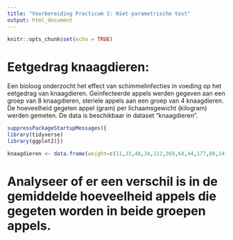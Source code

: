```yaml
---
title: "Voorbereiding Practicum 1: Niet-parametrische test"
output: html_document
---
```


```r
knitr::opts_chunk$set(echo = TRUE)
```


# Eetgedrag knaagdieren:

Een bioloog onderzocht het effect van schimmelinfecties in voeding op het eetgedrag van knaagdieren. Geïnfecteerde appels werden gegeven aan een groep van 8 knaagdieren, steriele appels aan een groep van 4 knaagdieren. De hoeveelheid gegeten appel (gram) per lichaamsgewicht (kilogram) werden gemeten. De data is beschikbaar in dataset "knaagdieren".
```r
suppressPackageStartupMessages({
library(tidyverse)
library(ggplot2)})
```



```r
knaagdieren <- data.frame(weight=c(11,33,48,34,112,369,64,44,177,80,141,332),group=as.factor(c(rep("treat",8),rep("ctrl",4))))
```

# Analyseer of er een verschil is in de gemiddelde hoeveelheid appels die gegeten worden in beide groepen appels.
